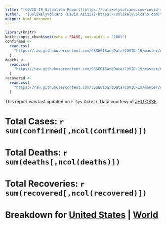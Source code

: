 ```yaml
---
title: "[COVID-19 Situation Report](https://unlikelyvolcano.com/covid-report.html)"
author:  "[UnlikelyVolcano (David Azizi)](https://unlikelyvolcano.com)"
output: html_document
---
```

```r
library(knitr)
knitr::opts_chunk$set(echo = FALSE, out.width = "100%")
confirmed <-
  read.csv(
    "https://raw.githubusercontent.com/CSSEGISandData/COVID-19/master/csse_covid_19_data/csse_covid_19_time_series/time_series_19-covid-Confirmed.csv"
  )
deaths <-
  read.csv(
    "https://raw.githubusercontent.com/CSSEGISandData/COVID-19/master/csse_covid_19_data/csse_covid_19_time_series/time_series_19-covid-Deaths.csv"
  )
recovered <-
  read.csv(
    "https://raw.githubusercontent.com/CSSEGISandData/COVID-19/master/csse_covid_19_data/csse_covid_19_time_series/time_series_19-covid-Recovered.csv"
  )
```

This report was last updated on `r Sys.Date()`. Data courtesy of [JHU CSSE](https://systems.jhu.edu/research/public-health/ncov/).


# Total Cases: `r sum(confirmed[,ncol(confirmed)])`
# Total Deaths: `r sum(deaths[,ncol(deaths)])`
# Total Recoveries: `r sum(recovered[,ncol(recovered)])`



# Breakdown for [United States](https://unlikelyvolcano.com/covid-us.html) | [World](https://unlikelyvolcano.com/covid-world.html)
